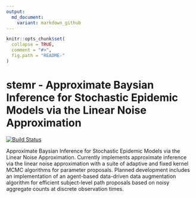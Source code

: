```yaml
---
output:
  md_document:
    variant: markdown_github
---
```


<!-- README.md is generated from README.Rmd. Please edit that file -->

```r
knitr::opts_chunk$set(
  collapse = TRUE,
  comment = "#>",
  fig.path = "README-"
)
```

# stemr - Approximate Baysian Inference for Stochastic Epidemic Models via the Linear Noise Approximation
[![Build Status](https://travis-ci.org/fintzij/stemr.svg?branch=master)](https://travis-ci.org/fintzij/stemr)

Approximate Baysian Inference for Stochastic Epidemic Models via the Linear Noise Approximation.
    Currently implements approximate inference via the linear noise approximation with a suite of adaptive and fixed kernel MCMC algorithms for parameter proposals. Planned development includes an implementation of an agent-based data-driven data augmentation algorithm for efficient subject-level path proposals based on noisy aggregate counts at discrete observation times.
